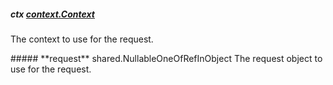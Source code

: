 
##### **ctx** [context.Context](https://pkg.go.dev/context#Context)
The context to use for the request.

<Collapsible>
    ##### **request** shared.NullableOneOfRefInObject
    The request object to use for the request.
    <Collapsible.Break/>
    <NullableOneOfRefInObject/>
</Collapsible>

